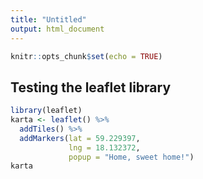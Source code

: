 ```yaml
---
title: "Untitled"
output: html_document
---
```


```r
knitr::opts_chunk$set(echo = TRUE)
```

## Testing the leaflet library


```r
library(leaflet)
karta <- leaflet() %>%
  addTiles() %>%
  addMarkers(lat = 59.229397,
             lng = 18.132372,
             popup = "Home, sweet home!")
karta
```
